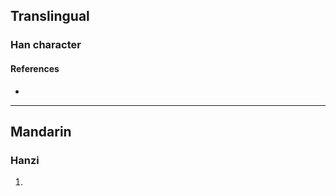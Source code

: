 {{character info/new}}
==Translingual==

===Han character===
{{Han char|rn=86|rad=火|as=07|sn=11|four=91832|canj=FMSO|ids=⿰火豕}}

====References====
* {{Han ref|kx=0672.010|dkj=19056|dj=1080.200|hdz=32204.030|uh=70FC|ud=28924|bh=D652|bd=54866}}

----

==Mandarin==

===Hanzi===
{{cmn-hanzi|pin=[[hū]] ([[hu1]]), [[hūn]] ([[hun1]])|wg=hu<sup>1</sup>, hun<sup>1</sup>}}

# {{defn|lang=cmn|sort=火07}}